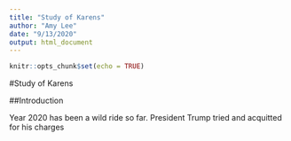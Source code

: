```yaml
---
title: "Study of Karens"
author: "Amy Lee"
date: "9/13/2020"
output: html_document
---
```


```r
knitr::opts_chunk$set(echo = TRUE)
```

#Study of Karens  
  
##Introduction  

Year 2020 has been a wild ride so far. President Trump tried and acquitted for his charges
